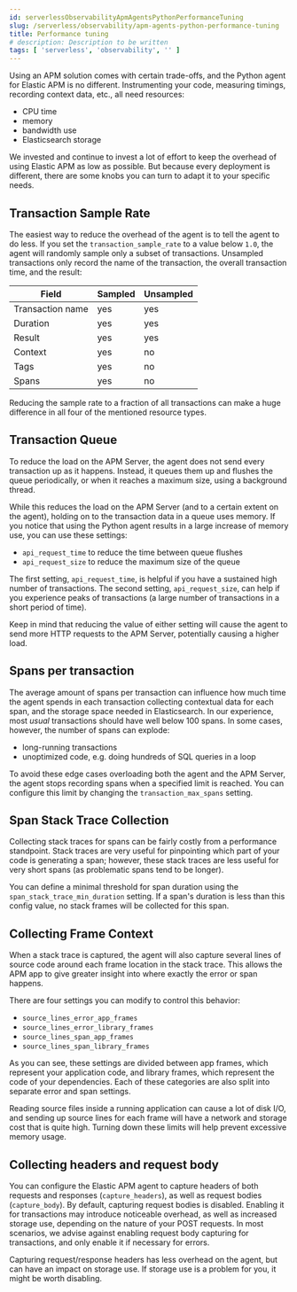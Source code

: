 ```yaml
---
id: serverlessObservabilityApmAgentsPythonPerformanceTuning
slug: /serverless/observability/apm-agents-python-performance-tuning
title: Performance tuning
# description: Description to be written
tags: [ 'serverless', 'observability', '' ]
---
```



<div id="tuning-and-overhead"></div>

Using an APM solution comes with certain trade-offs, and the Python agent for Elastic APM is no different.
Instrumenting your code, measuring timings, recording context data, etc., all need resources:

 * CPU time
 * memory
 * bandwidth use
 * Elasticsearch storage

We invested and continue to invest a lot of effort to keep the overhead of using Elastic APM as low as possible.
But because every deployment is different, there are some knobs you can turn to adapt it to your specific needs.

<div id="tuning-sample-rate"></div>

## Transaction Sample Rate

The easiest way to reduce the overhead of the agent is to tell the agent to do less.
If you set the <DocLink id="serverlessObservabilityApmAgentsPythonConfigure" section="transaction_sample_rate">`transaction_sample_rate`</DocLink> to a value below `1.0`,
the agent will randomly sample only a subset of transactions.
Unsampled transactions only record the name of the transaction, the overall transaction time, and the result:

| Field | Sampled | Unsampled |
|---|---|---|
| Transaction name  | yes       | yes |
| Duration          | yes       | yes |
| Result            | yes       | yes |
| Context           | yes       | no |
| Tags              | yes       | no |
| Spans             | yes       | no |

Reducing the sample rate to a fraction of all transactions can make a huge difference in all four of the mentioned resource types.

<div id="tuning-queue"></div>

## Transaction Queue

To reduce the load on the APM Server, the agent does not send every transaction up as it happens.
Instead, it queues them up and flushes the queue periodically, or when it reaches a maximum size, using a background thread.

While this reduces the load on the APM Server (and to a certain extent on the agent),
holding on to the transaction data in a queue uses memory.
If you notice that using the Python agent results in a large increase of memory use,
you can use these settings:

 * <DocLink id="serverlessObservabilityApmAgentsPythonConfigure" section="api_request_time">`api_request_time`</DocLink> to reduce the time between queue flushes
 * <DocLink id="serverlessObservabilityApmAgentsPythonConfigure" section="api_request_size">`api_request_size`</DocLink> to reduce the maximum size of the queue

The first setting, `api_request_time`, is helpful if you have a sustained high number of transactions.
The second setting, `api_request_size`, can help if you experience peaks of transactions
(a large number of transactions in a short period of time).

Keep in mind that reducing the value of either setting will cause the agent to send more HTTP requests to the APM Server,
potentially causing a higher load.

<div id="tuning-max-spans"></div>

## Spans per transaction

The average amount of spans per transaction can influence how much time the agent spends in each transaction collecting contextual data for each span,
and the storage space needed in Elasticsearch.
In our experience, most _usual_ transactions should have well below 100 spans.
In some cases, however, the number of spans can explode:

 * long-running transactions
 * unoptimized code, e.g. doing hundreds of SQL queries in a loop

To avoid these edge cases overloading both the agent and the APM Server,
the agent stops recording spans when a specified limit is reached.
You can configure this limit by changing the <DocLink id="serverlessObservabilityApmAgentsPythonConfigure" section="transaction_max_spans">`transaction_max_spans`</DocLink> setting.

<div id="tuning-span-stack-trace-collection"></div>

## Span Stack Trace Collection

Collecting stack traces for spans can be fairly costly from a performance standpoint.
Stack traces are very useful for pinpointing which part of your code is generating a span;
however, these stack traces are less useful for very short spans (as problematic spans tend to be longer).

You can define a minimal threshold for span duration
using the <DocLink id="serverlessObservabilityApmAgentsPythonConfigure" section="span_stack_trace_min_duration">`span_stack_trace_min_duration`</DocLink> setting.
If a span's duration is less than this config value, no stack frames will be collected for this span.

<div id="tuning-frame-context"></div>

## Collecting Frame Context

When a stack trace is captured, the agent will also capture several lines of source code around each frame location in the stack trace. This allows the APM app to give greater insight into where exactly the error or span happens.

There are four settings you can modify to control this behavior:

* <DocLink id="serverlessObservabilityApmAgentsPythonConfigure" section="source_lines_error_app_frames">`source_lines_error_app_frames`</DocLink>
* <DocLink id="serverlessObservabilityApmAgentsPythonConfigure" section="source_lines_error_library_frames">`source_lines_error_library_frames`</DocLink>
* <DocLink id="serverlessObservabilityApmAgentsPythonConfigure" section="source_lines_span_app_frames">`source_lines_span_app_frames`</DocLink>
* <DocLink id="serverlessObservabilityApmAgentsPythonConfigure" section="source_lines_span_library_frames">`source_lines_span_library_frames`</DocLink>

As you can see, these settings are divided between app frames, which represent your application code, and library frames, which represent the code of your dependencies. Each of these categories are also split into separate error and span settings.

Reading source files inside a running application can cause a lot of disk I/O, and sending up source lines for each frame will have a network and storage cost that is quite high. Turning down these limits will help prevent excessive memory usage.

<div id="tuning-body-headers"></div>

## Collecting headers and request body

You can configure the Elastic APM agent to capture headers of both requests and responses (<DocLink id="serverlessObservabilityApmAgentsPythonConfigure" section="capture_headers">`capture_headers`</DocLink>),
as well as request bodies (<DocLink id="serverlessObservabilityApmAgentsPythonConfigure" section="capture_body">`capture_body`</DocLink>).
By default, capturing request bodies is disabled.
Enabling it for transactions may introduce noticeable overhead, as well as increased storage use, depending on the nature of your POST requests.
In most scenarios, we advise against enabling request body capturing for transactions, and only enable it if necessary for errors.

Capturing request/response headers has less overhead on the agent, but can have an impact on storage use.
If storage use is a problem for you, it might be worth disabling.
